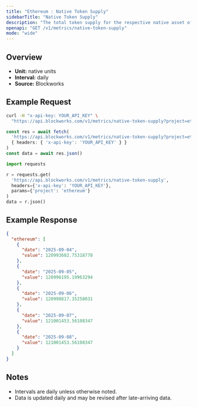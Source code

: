 ```yaml
---
title: "Ethereum : Native Token Supply"
sidebarTitle: "Native Token Supply"
description: "The total token supply for the respective native asset of that chain. Inclusive of all locked tokens."
openapi: "GET /v1/metrics/native-token-supply"
mode: "wide"
---
```


## Overview

- **Unit:** native units
- **Interval:** daily
- **Source:** Blockworks

## Example Request

<CodeGroup>

```bash cURL
curl -H "x-api-key: YOUR_API_KEY" \
  "https://api.blockworks.com/v1/metrics/native-token-supply?project=ethereum"
```

```typescript TypeScript
const res = await fetch(
  'https://api.blockworks.com/v1/metrics/native-token-supply?project=ethereum',
  { headers: { 'x-api-key': 'YOUR_API_KEY' } }
)
const data = await res.json()
```

```python Python
import requests

r = requests.get(
  'https://api.blockworks.com/v1/metrics/native-token-supply',
  headers={'x-api-key': 'YOUR_API_KEY'},
  params={'project': 'ethereum'}
)
data = r.json()
```

</CodeGroup>

## Example Response

```json
{
  "ethereum": [
    {
      "date": "2025-09-04",
      "value": 120993602.75318778
    },
    {
      "date": "2025-09-05",
      "value": 120996195.19963294
    },
    {
      "date": "2025-09-06",
      "value": 120998817.35258031
    },
    {
      "date": "2025-09-07",
      "value": 121001453.56108347
    },
    {
      "date": "2025-09-08",
      "value": 121001453.56108347
    }
  ]
}
```

## Notes
- Intervals are daily unless otherwise noted.
- Data is updated daily and may be revised after late-arriving data.
